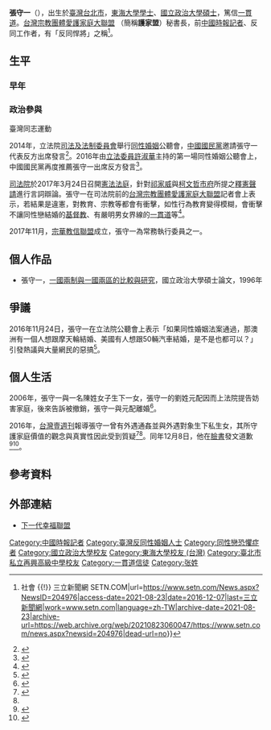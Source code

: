 {{Infobox person
| 前綴尊稱 = 
| 姓名 = 張守一 
| 後綴尊稱 = 
| 圖像 = 
| 圖像大小 = 
| 圖像替代 = 
| 圖像說明 = 
| 原文名 = 
| 語系 = 
| 讀音 = 
| 羅馬拼音 = 
| 英文名 = Andrew Chang<ref>{{cite news|title=TAIPEI WATCHER: A critical period for marriage equality|publisher=Taipei Times|url=http://www.taipeitimes.com/News/feat/archives/2016/12/25/2003661871|date=2016-12-25|author=Eddy Chang|accessdate=2016-12-28|language=en|archive-date=2021-03-22|archive-url=https://web.archive.org/web/20210322065928/https://fonts.googleapis.com/css?family=Gelasio:400,700&display=swap|dead-url=no}}</ref>
| 字 = 
| 號 = 
| 本名 = 
| 性別 = 男
| 出生名 = 
| 出生日期 = {{Birth year and age|1960}}
| 出生地點 = {{ROC|台灣省}}[[台北市|台北市]]
| 受洗 = 
| 居住地 = 
| 國籍 = {{ROC}}
| 永久居留權 = 
| 別名 = 反同悍將 
| 民族 = 
| 語言 = [[中華民國國語|國語]]、[[臺灣閩南語|臺語]]
| 公民權 = 
| 教育程度 = [[碩士|碩士]]
| 母校 = [[東海大學_(台灣)|東海大學]]<ref>{{cite news|title=反同婚大將 爆外遇生女|publisher=蘋果日報|url=https://tw.appledaily.com/headline/daily/20161208/37477968/|date=2016-12-08|author=洪敏隆|accessdate = 2019-01-13|language = zh-hant|quote=}}</ref><br/>[[國立政治大學|國立政治大學]]
| 職業 = [[記者|記者]]、反同工作者
| 活躍時期 = 
| 年代 = 
| 僱主 = 
| 組織 = 
| 機構 = [[護家盟|護家盟]]秘書長
| 知名原因 = 
| 研究領域 = 
| 知名作品 = 
| 風格 = 
| 家鄉 = 
| 薪金 = 
| 淨資產 = 
| 身高 = 
| 體重 = 
| 髮色 = 
| 瞳色 = 
| 三圍 = 
| 電視節目 = 
| 頭銜 = 
| 頭銜時期 = 
| 前任 = 
| 繼任 = 
| 政黨 = 
| 政治運動 = 
| 競爭者 = 
| 董事會 = 
| 宗教信仰 = [[一貫道|一貫道]]<ref name = A1011731>{{cite news|title=《壹週刊》揭外遇對象身分　張守一今仍神隱|publisher=蘋果日報|url=https://tw.appledaily.com/new/realtime/20161214/1011731/|date=2016-12-14|author=洪敏隆|accessdate = 2018-11-08|language = zh-hant|quote=}}</ref>
| 宗派 = 
| 刑事起訴 = 
| 刑事處罰 = 
| 刑事狀況 = 
| 配偶 = <!-- {{Marriage|姓名|結婚年|離婚年}} -->
| 伴侶 = 
| 兒女 = 
| 父母 = 
| 親屬 = 
| 家族成員 = 
| 呼號 = 
| 獲獎 = 
| 網站 = <!-- {{URL|example.com}} -->
| 經歷 = 
| module = 
| 受影響於 = 
| 影響於 = 
| 簽名 = 
| 簽名大小 = 
| 簽名替代 = 
| 腳註 = 
}}

'''張守一'''（{{bd|1960年||catIdx=C}}），出生於[[臺灣|臺灣]][[台北市|台北市]]，[[東海大學_(台灣)|東海大學]][[學士|學士]]、[[國立政治大學|國立政治大學]][[碩士|碩士]]，篤信[[一貫道|一貫道]]。[[台灣宗教團體愛護家庭大聯盟|台灣宗教團體愛護家庭大聯盟]] （簡稱'''護家盟'''）秘書長，前[[中國時報|中國時報]][[記者|記者]]、反同工作者，有「反同悍將」之稱<ref>{{Cite web|title=反同悍將爆婚外情？週刊爆：護家盟重砲手遭妻告通姦生女 {{!}} 社會 {{!}} 三立新聞網 SETN.COM|url=https://www.setn.com/News.aspx?NewsID=204976|access-date=2021-08-23|date=2016-12-07|last=三立新聞網|work=www.setn.com|language=zh-TW|archive-date=2021-08-23|archive-url=https://web.archive.org/web/20210823060047/https://www.setn.com/news.aspx?newsid=204976|dead-url=no}}</ref>。

== 生平 ==
=== 早年 ===
{{expand section}}

=== 政治參與 ===
;臺灣同志運動
2014年，立法院[[立法院司法及法制委員會|司法及法制委員會]]舉行[[同性婚姻|同性婚姻]]公聽會，[[中國國民黨|中國國民黨]]邀請張守一代表反方出席發言<ref>{{cite news|title=護家盟反同性婚 扯「孝道才能生孩子」|publisher=風傳媒|url=http://www.storm.mg/article/36978|date=2014-10-16|author=林瑋豐|accessdate = 2016-12-14|language = zh-hant}}</ref>。2016年由[[立法委員|立法委員]][[許淑華_(南投縣)|許淑華]]主持的第一場同性婚姻公聽會上，中國國民黨再度推薦張守一出席反方發言<ref>{{cite news|title=【同性婚公聽會】朝野推薦專家出席|publisher=蘋果日報|url=http://www.appledaily.com.tw/realtimenews/article/politics/20161124/996237|date=2016-11-24|author=曾盈瑜|accessdate = 2016-12-14|language = zh-hant}}</ref>。

[[司法院|司法院]]於2017年3月24日召開[[憲法法庭|憲法法庭]]，針對[[祁家威|祁家威]]與[[柯文哲市府|柯文哲市府]]所提之[[臺灣同性婚姻釋憲案|釋憲聲請]]進行言詞辯論。張守一在司法院前的[[台灣宗教團體愛護家庭大聯盟|台灣宗教團體愛護家庭大聯盟]]記者會上表示，若結果是違憲，對教育、宗教等都會有衝擊，如性行為教育變得模糊，會衝擊不讓同性戀結婚的[[基督教|基督教]]、有嚴明男女界線的[[一貫道|一貫道]]等<ref>{{cite news|title=張守一談同婚釋憲：婚姻不只相愛及忠誠|publisher=聯合報|url=https://udn.com/news/story/1/2362027|date=2017-03-24|author=雷光涵|accessdate = 2017-05-08|language = zh-hant}}</ref>。

2017年11月，[[宗華教信聯盟|宗華教信聯盟]]成立，張守一為常務執行委員之一。

== 個人作品 ==
* 張守一，[http://handle.ncl.edu.tw/11296/ndltd/34878089506750650315 一國兩制與一國兩區的比較與研究]，國立政治大學碩士論文，1996年

== 爭議 ==
2016年11月24日，張守一在立法院公聽會上表示「如果同性婚姻法案通過，那澳洲有一個人想跟摩天輪結婚、美國有人想跟50輛汽車結婚，是不是也都可以？」引發熱議與大量網民的惡搞<ref>{{Cite news|title=護家盟想跟摩天輪結婚？網友一張圖酸爆|url=http://news.ltn.com.tw/news/politics/breakingnews/1898305|publisher=自由時報|date=2016-11-25|author=|accessdate=2016-11-25}}</ref>。

== 個人生活 ==
2006年，張守一與一名陳姓女子生下一女，張守一的劉姓元配因而上法院提告妨害家庭，後來告訴被撤銷，張守一與元配離婚<ref>{{cite news|title=一夫一妻才是婚姻根本？ 反同婚大將張守一遭爆曾外遇生女|publisher=風傳媒|url=http://www.storm.mg/article/198553|date=2016-12-07|author=林宥辰|accessdate = 2016-12-07|language = zh-hant}}</ref>。

2016年，[[台灣壹週刊|台灣壹週刊]]報導張守一曾有外遇通姦並與外遇對象生下私生女，其所守護家庭價值的觀念與真實性因此受到質疑<ref>{{Cite news|url=https://www.nextmag.com.tw/realtimenews/news/46636330|title=《封面故事》遭妻告通姦　護家盟重砲手爆婚外生女|author=洪玲玲、何宇軒、鄭淳尹、簡培致|date=2016-12-07|work=|newspaper=壹週刊|accessdate=2016-12-07|language=zh-hant}}</ref><ref name = A1011731/>。同年12月8日，他在[[Facebook|臉書]]發文道歉<ref>{{cite news|title=不倫？護家盟張守一：為十年前往事道歉|publisher=中國時報|url=http://www.chinatimes.com/realtimenews/20161208003516-260405|date=2016-12-08|author=王家禕|accessdate=2016-12-09|language=zh-hant|archive-date=2019-05-16|archive-url=https://web.archive.org/web/20190516064809/https://www.chinatimes.com/realtimenews/20161208003516-260405|dead-url=no}}</ref><ref>{{cite news|title=婚外情生女 護家盟張守一道歉|publisher=自由時報|url=http://news.ltn.com.tw/news/life/paper/1060103|date=2016-12-09|author=陳炳宏|accessdate=2016-12-18|language=zh-hant|archive-date=2019-05-17|archive-url=https://web.archive.org/web/20190517064641/https://news.ltn.com.tw/news/life/paper/1060103|dead-url=no}}</ref>。

== 參考資料 ==
{{reflist|2}}

== 外部連結 ==
{{Sister project links|張守一 |wikt=no |c=no |n=no |q=張守一 |s=no |b=no |v=no}}
* [http://www.taiwanfamily.com/ 下一代幸福聯盟]

{{臺灣同性婚姻法制化|state=collapsed}}

{{DEFAULTSORT:Chang張}}
[[Category:中國時報記者|Category:中國時報記者]]
[[Category:臺灣反同性婚姻人士|Category:臺灣反同性婚姻人士]]
[[Category:同性戀恐懼症者|Category:同性戀恐懼症者]]
[[Category:國立政治大學校友|Category:國立政治大學校友]]
[[Category:東海大學校友_(台灣)|Category:東海大學校友 (台灣)]]
[[Category:臺北市私立再興高級中學校友|Category:臺北市私立再興高級中學校友]]
[[Category:一貫道信徒|Category:一貫道信徒]]
[[Category:张姓|Category:张姓]]